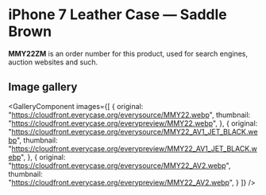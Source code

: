 
# iPhone 7 Leather Case — Saddle Brown

<Callout type='info' emoji='👉🏻'>**MMY22ZM** is an order number for this product, used for search engines, auction websites and such.</Callout>

## Image gallery

<GalleryComponent
    images={[
      {
        original: "https://cloudfront.everycase.org/everysource/MMY22.webp",
        thumbnail: "https://cloudfront.everycase.org/everypreview/MMY22.webp",
      },
      {
        original: "https://cloudfront.everycase.org/everysource/MMY22_AV1_JET_BLACK.webp",
        thumbnail: "https://cloudfront.everycase.org/everypreview/MMY22_AV1_JET_BLACK.webp",
      },
      {
        original: "https://cloudfront.everycase.org/everysource/MMY22_AV2.webp",
        thumbnail: "https://cloudfront.everycase.org/everypreview/MMY22_AV2.webp",
      }
    ]}
  />
